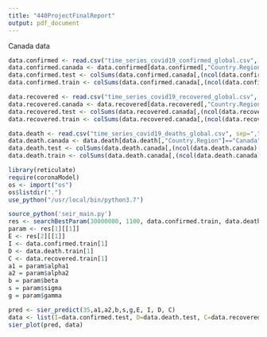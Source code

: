 ```yaml
---
title: "440ProjectFinalReport"
output: pdf_document
---
```


Canada data
```r
data.confirmed <- read.csv("time_series_covid19_confirmed_global.csv", sep=",", header = TRUE)
data.confirmed.canada <- data.confirmed[data.confirmed[,"Country.Region"]=="Canada",]
data.confirmed.test <- colSums(data.confirmed.canada[,(ncol(data.confirmed.canada)-34):ncol(data.confirmed.canada)])
data.confirmed.train <- colSums(data.confirmed.canada[,(ncol(data.confirmed.canada)-24):ncol(data.confirmed.canada)-10])

data.recovered <- read.csv("time_series_covid19_recovered_global.csv", sep=",", header = TRUE)
data.recovered.canada <- data.recovered[data.recovered[,"Country.Region"]=="Canada",]
data.recovered.test <- colSums(data.recovered.canada[,(ncol(data.recovered.canada)-34):ncol(data.recovered.canada)])
data.recovered.train <- colSums(data.recovered.canada[,(ncol(data.recovered.canada)-24):ncol(data.recovered.canada)-10])

data.death <- read.csv("time_series_covid19_deaths_global.csv", sep=",", header = TRUE)
data.death.canada <- data.death[data.death[,"Country.Region"]=="Canada",]
data.death.test <- colSums(data.death.canada[,(ncol(data.death.canada)-34):ncol(data.death.canada)])
data.death.train <- colSums(data.death.canada[,(ncol(data.death.canada)-24):ncol(data.death.canada)-10])
```

```r
library(reticulate)
require(coronaModel)
os <- import("os")
os$listdir(".")
use_python("/usr/local/bin/python3.7")

source_python('seir_main.py')
res <- searchBestParam(30000000, 1100, data.confirmed.train, data.death.train, data.recovered.train) #init S, range of init E, confirmed data, death data, recovered data
param <- res[1][[1]]
E <- res[2][[1]]
I <- data.confirmed.train[1]
D <- data.death.train[1]
C <- data.recovered.train[1]
a1 = param$alpha1
a2 = param$alpha2
b = param$beta
s = param$sigma
g = param$gamma

pred <- sier_predict(35,a1,a2,b,s,g,E, I, D, C)
data <- list(I=data.confirmed.test, D=data.death.test, C=data.recovered.test)
sier_plot(pred, data)
```

